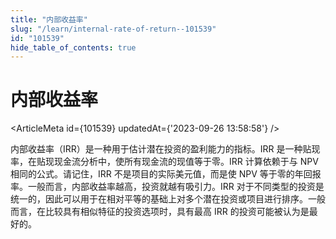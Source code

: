 ```yaml
---
title: "内部收益率"
slug: "/learn/internal-rate-of-return--101539"
id: "101539"
hide_table_of_contents: true
---
```



# 内部收益率

<ArticleMeta id={101539} updatedAt={'2023-09-26 13:58:58'} />
<div className='border-solid border-b border-t-0 my-4 border-[var(--ifm-color-gray-300)]' />

内部收益率（IRR）是一种用于估计潜在投资的盈利能力的指标。IRR 是一种贴现率，在贴现现金流分析中，使所有现金流的现值等于零。IRR 计算依赖于与 NPV 相同的公式。请记住，IRR 不是项目的实际美元值，而是使 NPV 等于零的年回报率。一般而言，内部收益率越高，投资就越有吸引力。IRR 对于不同类型的投资是统一的，因此可以用于在相对平等的基础上对多个潜在投资或项目进行排序。一般而言，在比较具有相似特征的投资选项时，具有最高 IRR 的投资可能被认为是最好的。

